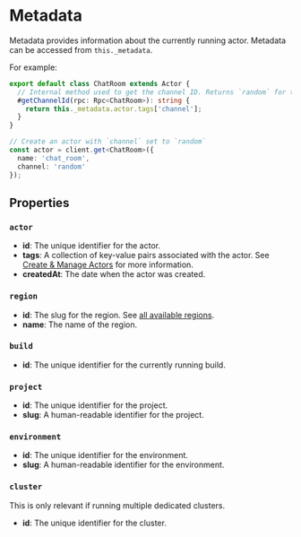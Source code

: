# Metadata

Metadata provides information about the currently running actor. Metadata can be accessed from `this._metadata`.

For example:

<CodeGroup>

```typescript {{ "title": "chat_room.ts" }}
export default class ChatRoom extends Actor {
  // Internal method used to get the channel ID. Returns `random` for this example.
  #getChannelId(rpc: Rpc<ChatRoom>): string {
    return this._metadata.actor.tags['channel'];
  }
}
```

```typescript {{ "title": "client.ts" }}
// Create an actor with `channel` set to `random`
const actor = client.get<ChatRoom>({
  name: 'chat_room',
  channel: 'random'
});
```

</CodeGroup>

## Properties

### `actor`

- **id**: The unique identifier for the actor.
- **tags**: A collection of key-value pairs associated with the actor. See [Create & Manage Actors](/docs/manage) for more information.
- **createdAt**: The date when the actor was created.

### `region`

- **id**: The slug for the region. See [all available regions](/docs/regions).
- **name**: The name of the region.

### `build`

- **id**: The unique identifier for the currently running build.

### `project`

- **id**: The unique identifier for the project.
- **slug**: A human-readable identifier for the project.

### `environment`

- **id**: The unique identifier for the environment.
- **slug**: A human-readable identifier for the environment.

### `cluster`

This is only relevant if running multiple dedicated clusters.

- **id**: The unique identifier for the cluster.
